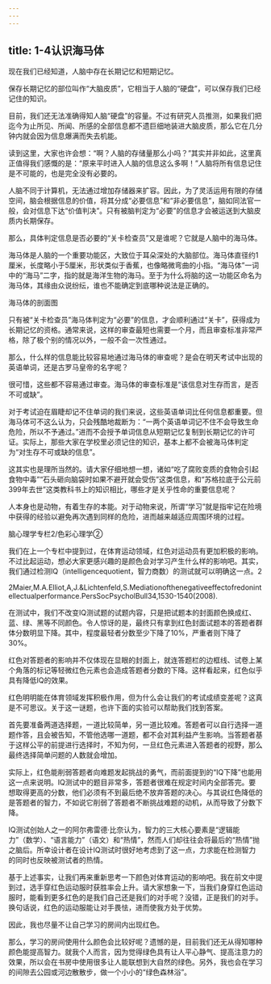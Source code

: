 ```yaml
---
---
---
```

title: 1-4认识海马体
---




现在我们已经知道，人脑中存在长期记忆和短期记忆。

保存长期记忆的部位叫作“大脑皮质”，它相当于人脑的“硬盘”，可以保存我们已经记住的知识。

目前，我们还无法准确得知人脑“硬盘”的容量。不过有研究人员推测，如果我们把迄今为止所见、所闻、所感的全部信息都不遗巨细地装进大脑皮质，那么它在几分钟内就会因为信息爆满而失去机能。

读到这里，大家也许会想：“啊？人脑的存储量那么小吗？”其实并非如此，这里真正值得我们感慨的是：“原来平时进入人脑的信息这么多啊！”人脑将所有信息记住是不可能的，也是完全没有必要的。

人脑不同于计算机，无法通过增加存储器来扩容。因此，为了灵活运用有限的存储空间，脑会根据信息的价值，将其分成“必要信息”和“非必要信息”，脑如同法官一般，会对信息下达“价值判决”。只有被脑判定为“必要”的信息才会被运送到大脑皮质内长期保存。

那么，具体判定信息是否必要的“关卡检查员”又是谁呢？它就是人脑中的海马体。

海马体是人脑的一个重要功能区，大致位于耳朵深处的大脑部位。海马体直径约1厘米，长度略小于5厘米，形状类似于香蕉，也像略微弯曲的小指。“海马体”一词中的“海马”二字，指的就是海洋生物的海马。至于为什么将脑的这一功能区命名为海马体，其缘由众说纷纭，谁也不能确定到底哪种说法是正确的。



海马体的剖面图

只有被“关卡检查员”海马体判定为“必要”的信息，才会顺利通过“关卡”，获得成为长期记忆的资格。通常来说，这样的审查最短也需要一个月，而且审查标准非常严格，除了极个别的情况以外，一般不会一次性通过。

那么，什么样的信息能比较容易地通过海马体的审查呢？是会在明天考试中出现的英语单词，还是古罗马皇帝的名字呢？

很可惜，这些都不容易通过审查。海马体的审查标准是“该信息对生存而言，是否不可或缺”。

对于考试迫在眉睫却记不住单词的我们来说，这些英语单词比任何信息都重要。但海马体可不这么认为，只会残酷地裁断为：“一两个英语单词记不住不会导致生命危险，所以不予通过。”进而不会授予单词信息从短期记忆复制到长期记忆的许可证。实际上，那些大家在学校里必须记住的知识，基本上都不会被海马体判定为“对生存不可或缺的信息”。

这其实也是理所当然的。请大家仔细地想一想，诸如“吃了腐败变质的食物会引起食物中毒”“石头砸向脑袋时如果不避开就会受伤”这类信息，和“苏格拉底于公元前399年去世”这类教科书上的知识相比，哪些才是关乎性命的重要信息呢？

人本身也是动物，有着生存的本能。对于动物来说，所谓“学习”就是指牢记在险境中获得的经验以避免再次遇到同样的危险，进而越来越适应周围环境的过程。





脑心理学专栏2/色彩心理学②


我们在上一个专栏中提到过，在体育运动领域，红色对运动员有更加积极的影响。不过比起运动，想必大家更感兴趣的是颜色会对学习产生什么样的影响吧。其实，我们通过检测IQ（intelligencequotient，智力商数）的测试就可以明确这一点。2

2Maier,M.A.Elliot,A,J.&Lichtenfeld,S.Mediationofthenegativeeffectofredonintellectualperformance.PersSocPsycholBull34,1530-1540(2008).

在测试中，我们不改变IQ测试题的试题内容，只是把试题本的封面颜色换成红、蓝、绿、黑等不同颜色。令人惊讶的是，最终只有拿到红色封面试题本的答题者群体分数明显下降。其中，程度最轻者分数至少下降了10%，严重者则下降了30%。

红色对答题者的影响并不仅体现在显眼的封面上，就连答题栏的边框线、试卷上某个角落的标记等轻微红色元素也会造成答题者分数的下降。这样看起来，红色似乎具有降低IQ的效果。

红色明明能在体育领域发挥积极作用，但为什么会让我们的考试成绩变差呢？这真是不可思议。关于这一谜题，也许下面的实验可以帮助我们找到答案。

首先要准备两道选择题，一道比较简单，另一道比较难。答题者可以自行选择一道题作答，且会被告知，不管他选哪一道题，都不会对其利益产生影响。当答题者基于这样公平的前提进行选择时，不知为何，一旦红色元素进入答题者的视野，那么最终选择简单问题的人数就会增加。

实际上，红色能削弱答题者向难题发起挑战的勇气，而前面提到的“IQ下降”也能用这一点来说明。IQ测试中的题目非常多，答题者很难在规定时间内全部答完。要想取得更高的分数，他们必须有不到最后绝不放弃答题的决心。与其说红色降低的是答题者的智力，不如说它削弱了答题者不断挑战难题的动机，从而导致了分数下降。

IQ测试创始人之一的阿尔弗雷德·比奈认为，智力的三大核心要素是“逻辑能力”（数学）、“语言能力”（语文）和“热情”，然而人们却往往会将最后的“热情”抛之脑后。所幸设计者在设计IQ测试时很好地考虑到了这一点，力求能在检测智力的同时也反映被测试者的热情。

基于上述事实，让我们再来重新思考一下颜色对体育运动的影响吧。我在前文中提到过，选手穿红色运动服时获胜率会上升。请大家想象一下，当我们身穿红色运动服时，能看到更多红色的是我们自己还是我们的对手呢？没错，正是我们的对手。换句话说，红色的运动服能让对手畏怯，进而使我方处于优势。

因此，我也尽量不让自己学习的房间内出现红色。

那么，学习的房间使用什么颜色会比较好呢？遗憾的是，目前我们还无从得知哪种颜色能提高智力。就我个人而言，因为觉得绿色具有让人平心静气、提高注意力的效果，所以会在书房中使用很多让人能联想到大自然的绿色。另外，我也会在学习的间隙去公园或河边散散步，做一个小小的“绿色森林浴”。